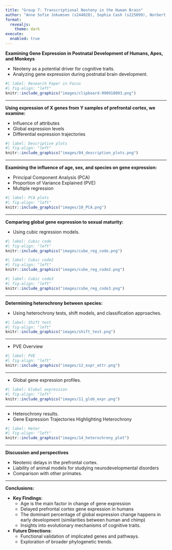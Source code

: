 ```yaml
---
title: "Group 7: Transcriptional Neoteny in the Human Brain"
author: "Anne Sofie Jokumsen (s244028), Sophia Cash (s225099), Norbert Bálint (s204668), Madeline Shah (s241901), Bedri Duraksoy (s233415)"
format: 
  revealjs:
    theme: dark
execute:
  enabled: true
---
```



**Examining Gene Expression in Postnatal Development of Humans, Apes, and Monkeys**

-   Neoteny as a potential driver for cognitive traits.
-   Analyzing gene expression during postnatal brain development.

```r
#| label: Research Paper in Focus
#| fig-align: "left"
knitr::include_graphics("images/clipboard-990918093.png")
```

---

**Using expression of X genes from Y samples of prefrontal cortex, we examine:**

-   Influence of attributes
-   Global expression levels
-   Differential expression trajectories

```r
#| label: Descriptive plots
#| fig-align: "left"
knitr::include_graphics("images/04_description_plots.png")
```

---

**Examining the influence of age, sex, and species on gene expression:**

-   Principal Component Analysis (PCA)
-   Proportion of Variance Explained (PVE)
-   Multiple regression

```r
#| label: PCA plots
#| fig-align: "left"
knitr::include_graphics("images/10_PCA.png")
```

---

**Comparing global gene expression to sexual maturity:**

-   Using cubic regression models.

```r
#| label: Cubic code
#| fig-align: "left"
knitr::include_graphics("images/cube_reg_code.png")
```

```r
#| label: Cubic code2
#| fig-align: "left"
knitr::include_graphics("images/cube_reg_code2.png")
```

```r
#| label: Cubic code3
#| fig-align: "left"
knitr::include_graphics("images/cube_reg_code3.png")
```

---

**Determining heterochrony between species:**

-   Using heterochrony tests, shift models, and classification approaches.

```r
#| label: Shift test
#| fig-align: "left"
knitr::include_graphics("images/shift_test.png")
```

---

-   PVE Overview

```r
#| label: PVE
#| fig-align: "left"
knitr::include_graphics("images/12_expr_attr.png")
```

---

-   Global gene expression profiles.

```r
#| label: Global expression
#| fig-align: "left"
knitr::include_graphics("images/11_glob_expr.png")
```

---

-   Heterochrony results.
-   Gene Expression Trajectories Highlighting Heterochrony

```r
#| label: Heter
#| fig-align: "left"
knitr::include_graphics("images/14_heterochrony_plot")
```

---

**Discussion and perspectives**

-   Neotenic delays in the prefrontal cortex.
-   Liability of animal models for studying neurodevelopmental disorders 
-   Comparison with other primates.

---

**Conclusions:**

-   **Key Findings**:
    -   Age is the main factor in change of gene expression
    -   Delayed prefrontal cortex gene expression in humans
    -   The dominant percentage of global expression change happens in early development (similarities between human and chimp)
    -   Insights into evolutionary mechanisms of cognitive traits.
-   **Future Directions**:
    -   Functional validation of implicated genes and pathways.
    -   Exploration of broader phylogenetic trends.
